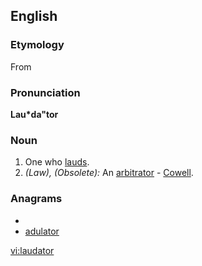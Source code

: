 ==English==

===Etymology===
From {{etyl|la}}

===Pronunciation===
'''Lau*da"tor'''

===Noun===
{{en-noun|laudators}}

#One who [[laud]]s.
#''(Law), (Obsolete):'' An [[arbitrator]] - [[Cowell]].

===Anagrams===
* {{alphagram|aadlortu}}
* [[adulator#English|adulator]]

[[vi:laudator]]